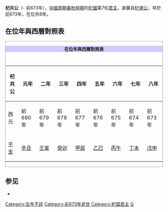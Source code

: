 '''杞共公'''（- 前673年），[[中國|中國]][[周朝|周朝]][[春秋時期|春秋時期]]的[[杞國|杞國]]第7任[[君主|君主]]，承襲自[[杞靖公|杞靖公]]，卒於前673年，在位共8年。

== 在位年與西曆對照表 ==
<div class="NavFrame" style="clear: both; border: 1px solid #999; margin: 0.5em auto;">
<div class="NavHead" style="background-color: #CCCCFF; font-size: 100%; border-left: 3em soli; text-align: center; font-weight: bold;">在位年與西曆對照表
</div>
<div class="NavContent" style="padding: 1em 0 0 0; font-size: 100%; text-align: center;">
{| class="wikitable" style="text-align:center;"
|-
!杞共公||元年||二年||三年||四年||五年||六年||七年||八年
|-
!西元
|前680年||前679年||前678年||前677年||前676年||前675年||前674年||前673年
|-
![[干支|干支]]
|[[辛丑|辛丑]]||[[壬寅|壬寅]]||[[癸卯|癸卯]]||[[甲辰|甲辰]]||[[乙巳|乙巳]]||[[丙午|丙午]]||[[丁未|丁未]]||[[戊申|戊申]]
|}

</div></div>

==参见==
* {{Wikisource history|史記|036|陳杞世家}}

{{serial|前任|[[杞靖公|杞靖公]]|[[杞國|杞國君主]]<br />前680年－前673年|繼任|[[杞德公|杞德公]]}}
{{杞国君主}}
{{中国君主小作品}}

[[Category:生年不詳|Category:生年不詳]]
[[Category:前673年逝世|Category:前673年逝世]]
[[Category:杞国君主|Category:杞国君主]]
[[Category:春秋人|Q]]